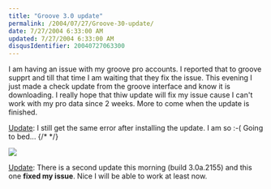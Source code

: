 ```yaml
---
title: "Groove 3.0 update"
permalink: /2004/07/27/Groove-30-update/
date: 7/27/2004 6:33:00 AM
updated: 7/27/2004 6:33:00 AM
disqusIdentifier: 20040727063300
---
```

I am having an issue with my groove pro accounts. I reported that to groove supprt and till that time I am waiting that they fix the issue. This evening I just made a check update from the groove interface and know it is downloading. I really hope that thiw update will fix my issue cause I can't work with my pro data since 2 weeks. More to come when the update is finished.

<u>Update</u>: I still get the same error after installing the update. I am so :-( Going to bed...
{/* <!-- more --> */}

![](/images/2004/grooveerror.png)

<u>Update</u>: There is a second update this morning (build 3.0a.2155) and this one <strong>fixed my issue</strong>. Nice I will be able to work at least now.
